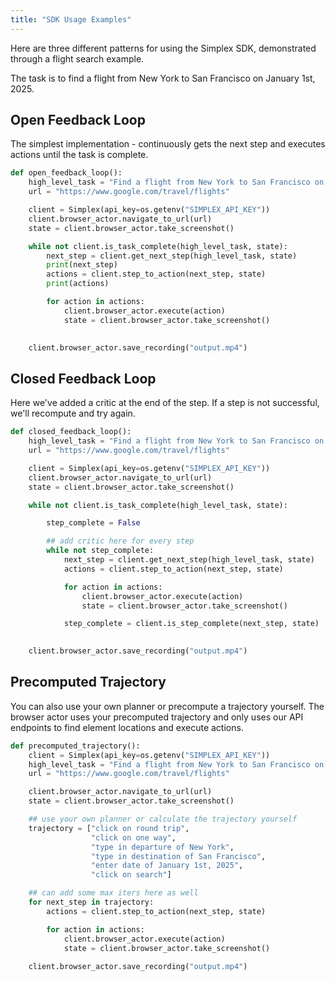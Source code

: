 ```yaml
---
title: "SDK Usage Examples"
---
```


Here are three different patterns for using the Simplex SDK, demonstrated through a flight search example.

The task is to find a flight from New York to San Francisco on January 1st, 2025.

## Open Feedback Loop

The simplest implementation - continuously gets the next step and executes actions until the task is complete.

```python
def open_feedback_loop():
    high_level_task = "Find a flight from New York to San Francisco on January 1st, 2025"
    url = "https://www.google.com/travel/flights"

    client = Simplex(api_key=os.getenv("SIMPLEX_API_KEY"))
    client.browser_actor.navigate_to_url(url)
    state = client.browser_actor.take_screenshot()

    while not client.is_task_complete(high_level_task, state):
        next_step = client.get_next_step(high_level_task, state)
        print(next_step)
        actions = client.step_to_action(next_step, state)
        print(actions)

        for action in actions:
            client.browser_actor.execute(action)
            state = client.browser_actor.take_screenshot()

        
    client.browser_actor.save_recording("output.mp4")
```

## Closed Feedback Loop
Here we've added a critic at the end of the step. If a step is not successful, we'll recompute and try again. 

```python
def closed_feedback_loop():
    high_level_task = "Find a flight from New York to San Francisco on January 1st, 2025"
    url = "https://www.google.com/travel/flights"

    client = Simplex(api_key=os.getenv("SIMPLEX_API_KEY"))
    client.browser_actor.navigate_to_url(url)
    state = client.browser_actor.take_screenshot()

    while not client.is_task_complete(high_level_task, state):

        step_complete = False

        ## add critic here for every step
        while not step_complete:
            next_step = client.get_next_step(high_level_task, state)
            actions = client.step_to_action(next_step, state)

            for action in actions:
                client.browser_actor.execute(action)
                state = client.browser_actor.take_screenshot()

            step_complete = client.is_step_complete(next_step, state)

        
    client.browser_actor.save_recording("output.mp4")
``` 


## Precomputed Trajectory
You can also use your own planner or precompute a trajectory yourself. The browser actor uses your precomputed trajectory 
and only uses our API endpoints to find element locations and execute actions.

```python
def precomputed_trajectory():
    client = Simplex(api_key=os.getenv("SIMPLEX_API_KEY"))
    high_level_task = "Find a flight from New York to San Francisco on January 1st, 2025"
    url = "https://www.google.com/travel/flights"

    client.browser_actor.navigate_to_url(url)
    state = client.browser_actor.take_screenshot()

    ## use your own planner or calculate the trajectory yourself
    trajectory = ["click on round trip", 
                  "click on one way", 
                  "type in departure of New York", 
                  "type in destination of San Francisco", 
                  "enter date of January 1st, 2025", 
                  "click on search"]

    ## can add some max iters here as well
    for next_step in trajectory:
        actions = client.step_to_action(next_step, state)

        for action in actions:
            client.browser_actor.execute(action)
            state = client.browser_actor.take_screenshot()
        
    client.browser_actor.save_recording("output.mp4")
```



